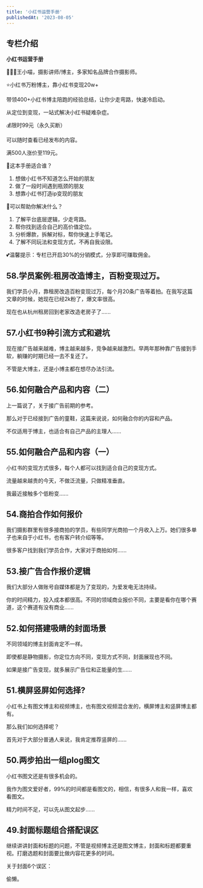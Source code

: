```yaml
---
title: '小红书运营手册'
publishedAt: '2023-08-05'
---
```


## 专栏介绍

**小红书运营手册**

🙍🏻‍♀️王小喵，摄影讲师/博主，多家知名品牌合作摄影师。

⭐️小红书万粉博主，靠小红书变现20w+

带领400+小红书博主陪跑的经验总结，让你少走弯路，快速冷启动。

从定位到变现，一站式解决小红书疑难杂症。

💰限时99元（永久买断）

可以随时查看已经发布的内容。

满500人涨价至119元。

📝这本手册适合谁？

1. 想做小红书不知道怎么开始的朋友
2. 做了一段时间遇到瓶颈的朋友
3. 想靠小红书打造ip变现的朋友

📖可以帮助你解决什么？

1. 了解平台底层逻辑，少走弯路。
2. 帮你找到适合自己的高价值定位。
3. 分析爆款，拆解对标，帮你快速上手笔记。
4. 了解不同玩法和变现方式，不再自我设限。

💕温馨提示：专栏已开启30%的分销模式，分享即可赚取佣金。



## 58.学员案例:租房改造博主，百粉变现过万。
我们学员小月，靠租房改造百粉变现过万，每个月20条广告等着拍。在我写这篇文章的时候，她现在已经2k粉了，爆文率很高。

现在也从杭州租房回到老家改造老房子了......

## 57.小红书9种引流方式和避坑
现在接广告越来越难，博主越来越多，竞争越来越激烈。早两年那种靠广告接到手软，躺赚的时期已经一去不复还了。

不管是大博主，还是小博主都在想尽办法引流。

## 56.如何融合产品和内容（二）
上一篇说了，关于接广告前期的参考。

那么对于已经接到广告的童鞋，这篇来说说，如何融合你的内容和产品。

不仅适用于博主，也适合有自己产品的主理人......

## 55.如何融合产品和内容（一）
小红书的变现方式很多，每个人都可以找到适合自己的变现方式。

流量越来越贵的今天，不做泛流量，只做精准垂直。

我最近接触多个低粉变......

## 54.商拍合作如何报价
我们摄影群里有很多接商拍的学员，有些同学光商拍一个月收入上万。她们很多单子也来自于小红书，也有客户转介绍等等。

很多客户找到我们学员合作，大家对于商拍如何......

## 53.接广告合作报价逻辑
我们大部分人做账号自媒体都是为了变现的，为爱发电无法持续。

你的时间精力，投入成本都很高。不同的领域商业报价不同，主要是看你在哪个赛道，这个赛道有没有商业......

## 52.如何搭建吸睛的封面场景
不同领域的博主封面肯定不一样。

即使都是静物摄影，你定位方向不同，变现方式不同，封面展现也不同。

如果是接广告变现，就多展示广告位和正能量的生......

## 51.横屏竖屏如何选择?
小红书上有图文博主和视频博主，也有图文视频混合发的，横屏博主和竖屏博主都有。

那么我们如何选择呢？

首先对于大部分普通人来说，我肯定推荐竖屏的......

## 50.两步拍出一组plog图文
小红书图文还是有很多机会的。

我作为图文爱好者，99%的时间都是看图文的，相信，有很多人和我一样，喜欢看图文。

精力时间不足，可以先从图文起步......

## 49.封面标题组合搭配误区
继续讲讲封面和标题的问题，不管是视频博主还是图文博主，封面和标题都要重视。打磨选题和封面要比做内容花更多的时间。

关于封面6个误区：

偷懒。

